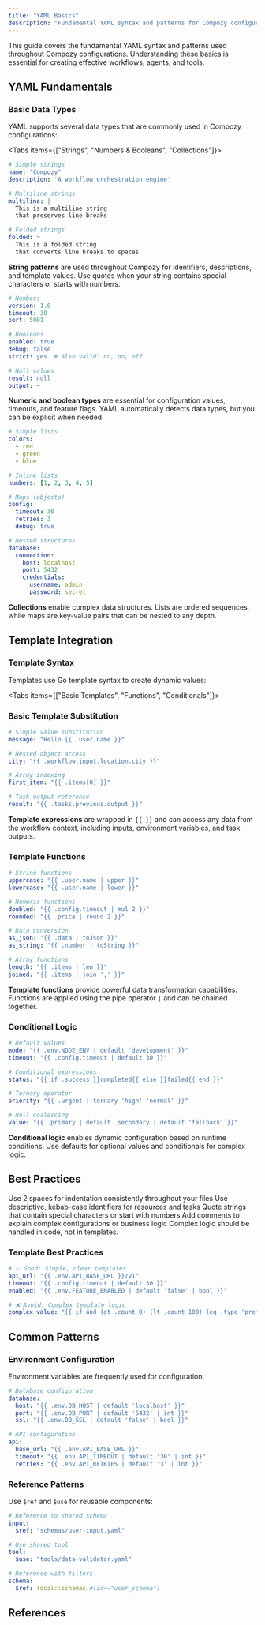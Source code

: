 ```yaml
---
title: "YAML Basics"
description: "Fundamental YAML syntax and patterns for Compozy configurations"
---
```


This guide covers the fundamental YAML syntax and patterns used throughout Compozy configurations. Understanding these basics is essential for creating effective workflows, agents, and tools.

## YAML Fundamentals

<FeatureCardList cols={3} size="sm">
  <FeatureCard
    title="Data Types"
    description="Strings, numbers, booleans, and null values"
    icon="Type"
  />
  <FeatureCard
    title="Collections"
    description="Lists (arrays) and maps (objects)"
    icon="List"
  />
  <FeatureCard
    title="Templates"
    description="Go template syntax for dynamic values"
    icon="Code"
  />
</FeatureCardList>

### Basic Data Types

YAML supports several data types that are commonly used in Compozy configurations:

<Tabs items={["Strings", "Numbers & Booleans", "Collections"]}>
<Tab>

```yaml
# Simple strings
name: "Compozy"
description: 'A workflow orchestration engine'

# Multiline strings
multiline: |
  This is a multiline string
  that preserves line breaks

# Folded strings
folded: >
  This is a folded string
  that converts line breaks to spaces
```

**String patterns** are used throughout Compozy for identifiers, descriptions, and template values. Use quotes when your string contains special characters or starts with numbers.

</Tab>
<Tab>

```yaml
# Numbers
version: 1.0
timeout: 30
port: 5001

# Booleans
enabled: true
debug: false
strict: yes  # Also valid: no, on, off

# Null values
result: null
output: ~
```

**Numeric and boolean types** are essential for configuration values, timeouts, and feature flags. YAML automatically detects data types, but you can be explicit when needed.

</Tab>
<Tab>

```yaml
# Simple lists
colors:
  - red
  - green
  - blue

# Inline lists
numbers: [1, 2, 3, 4, 5]

# Maps (objects)
config:
  timeout: 30
  retries: 3
  debug: true

# Nested structures
database:
  connection:
    host: localhost
    port: 5432
    credentials:
      username: admin
      password: secret
```

**Collections** enable complex data structures. Lists are ordered sequences, while maps are key-value pairs that can be nested to any depth.

</Tab>
</Tabs>

## Template Integration

### Template Syntax

Templates use Go template syntax to create dynamic values:

<FeatureCardList cols={3} size="sm">
  <FeatureCard
    title="Value Substitution"
    description="Simple variable replacement"
    icon="ArrowRight"
  />
  <FeatureCard
    title="Functions"
    description="Built-in template functions"
    icon="code"
  />
  <FeatureCard
    title="Conditionals"
    description="Dynamic logic and defaults"
    icon="GitBranch"
  />
</FeatureCardList>

<Tabs items={["Basic Templates", "Functions", "Conditionals"]}>
<Tab>

### Basic Template Substitution

```yaml
# Simple value substitution
message: "Hello {{ .user.name }}"

# Nested object access
city: "{{ .workflow.input.location.city }}"

# Array indexing
first_item: "{{ .items[0] }}"

# Task output reference
result: "{{ .tasks.previous.output }}"
```

**Template expressions** are wrapped in `{{ }}` and can access any data from the workflow context, including inputs, environment variables, and task outputs.

</Tab>
<Tab>

### Template Functions

```yaml
# String functions
uppercase: "{{ .user.name | upper }}"
lowercase: "{{ .user.name | lower }}"

# Numeric functions
doubled: "{{ .config.timeout | mul 2 }}"
rounded: "{{ .price | round 2 }}"

# Data conversion
as_json: "{{ .data | toJson }}"
as_string: "{{ .number | toString }}"

# Array functions
length: "{{ .items | len }}"
joined: "{{ .items | join ',' }}"
```

**Template functions** provide powerful data transformation capabilities. Functions are applied using the pipe operator `|` and can be chained together.

</Tab>
<Tab>

### Conditional Logic

```yaml
# Default values
mode: "{{ .env.NODE_ENV | default 'development' }}"
timeout: "{{ .config.timeout | default 30 }}"

# Conditional expressions
status: "{{ if .success }}completed{{ else }}failed{{ end }}"

# Ternary operator
priority: "{{ .urgent | ternary 'high' 'normal' }}"

# Null coalescing
value: "{{ .primary | default .secondary | default 'fallback' }}"
```

**Conditional logic** enables dynamic configuration based on runtime conditions. Use defaults for optional values and conditionals for complex logic.

</Tab>
</Tabs>

## Best Practices

<List className="mb-8">
  <ListItem title="Consistent Indentation" icon="Indent">
    Use 2 spaces for indentation consistently throughout your files
  </ListItem>
  <ListItem title="Meaningful IDs" icon="Hash">
    Use descriptive, kebab-case identifiers for resources and tasks
  </ListItem>
  <ListItem title="Proper Quoting" icon="Quote">
    Quote strings that contain special characters or start with numbers
  </ListItem>
  <ListItem title="Clear Comments" icon="MessageCircle">
    Add comments to explain complex configurations or business logic
  </ListItem>
</List>

<Callout type="warning" title="Keep templates simple and readable.">
Complex logic should be handled in code, not in templates.
</Callout>

### Template Best Practices

```yaml
# ✅ Good: Simple, clear templates
api_url: "{{ .env.API_BASE_URL }}/v1"
timeout: "{{ .config.timeout | default 30 }}"
enabled: "{{ .env.FEATURE_ENABLED | default 'false' | bool }}"

# ❌ Avoid: Complex template logic
complex_value: "{{ if and (gt .count 0) (lt .count 100) (eq .type 'premium') }}high{{ else if and (gt .count 0) (eq .type 'basic') }}medium{{ else }}low{{ end }}"
```

## Common Patterns

### Environment Configuration

Environment variables are frequently used for configuration:

```yaml
# Database configuration
database:
  host: "{{ .env.DB_HOST | default 'localhost' }}"
  port: "{{ .env.DB_PORT | default '5432' | int }}"
  ssl: "{{ .env.DB_SSL | default 'false' | bool }}"

# API configuration
api:
  base_url: "{{ .env.API_BASE_URL }}"
  timeout: "{{ .env.API_TIMEOUT | default '30' | int }}"
  retries: "{{ .env.API_RETRIES | default '3' | int }}"
```

### Reference Patterns

Use `$ref` and `$use` for reusable components:

```yaml
# Reference to shared schema
input:
  $ref: "schemas/user-input.yaml"

# Use shared tool
tool:
  $use: "tools/data-validator.yaml"

# Reference with filters
schema:
  $ref: local::schemas.#(id=="user_schema")
```

## References

<ReferenceCardList>
  <ReferenceCard
    title="Template Functions"
    description="Learn about built-in template functions for data transformation"
    href="/docs/core/yaml-templates/sprig-functions"
    icon="code"
  />
  <ReferenceCard
    title="Context Variables"
    description="Understand available context variables in templates"
    href="/docs/core/yaml-templates/context-variables"
    icon="Database"
  />
</ReferenceCardList>
